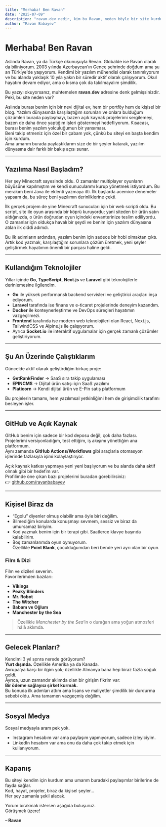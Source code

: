 ```yaml
---
title: "Merhaba! Ben Ravan"
date: "2025-07-09"
description: "ravan.dev nedir, kim bu Ravan, neden böyle bir site kurdu ve ne amaçlıyor?"
author: "Ravan Babayev"
---
```


# Merhaba! Ben Ravan

Aslında Rəvan, ya da Türkçe okunuşuyla Revan. Globalde ise Ravan olarak da biliniyorum. 2003 yılında Azerbaycan'ın Gence şehrinde doğdum ama şu an Türkiye'de yaşıyorum. Kendimi bir yazılım mühendisi olarak tanımlıyorum ve bu alanda yaklaşık 10 yıla yakın bir süredir aktif olarak çalışıyorum. Okul hayatım devam ediyor, ama o kısma çok da takılmayalım şimdilik.

Bu yazıyı okuyorsanız, muhtemelen **ravan.dev** adresine denk gelmişsinizdir.  
Peki, bu site neden var?

Aslında burası benim için bir nevi dijital ev, hem bir portföy hem de kişisel bir blog. Yazılım dünyasında karşılaştığım sorunları ve onlara bulduğum çözümleri burada paylaşmayı, bazen açık kaynak projelerimi sergilemeyi, bazen de daha önce yaptığım işleri göstermeyi hedefliyorum. Kısacası, burası benim yazılım yolculuğumun bir yansıması.  
Beni takip etmeniz için özel bir çabam yok, çünkü bu siteyi en başta kendim için kurdum.  
Ama umarım burada paylaştıklarım size de bir şeyler katarak, yazılım dünyasına dair farklı bir bakış açısı sunar.

---

## Yazılıma Nasıl Başladım?

Her şey Minecraft sayesinde oldu. O zamanlar multiplayer oyunların büyüsüne kapılmıştım ve kendi sunucularımı kurup yönetmek istiyordum. Bu merakım beni Java ile eklenti yazmaya itti. İlk başlarda acemice denemeler yapsam da, bu süreç beni yazılımın derinliklerine çekti.

İlk gerçek projem de yine Minecraft sunucuları için bir web scripti oldu. Bu script, site ile oyun arasında bir köprü kuruyordu; yani siteden bir ürün satın aldığınızda, o ürün doğrudan oyun içindeki envanterinize teslim ediliyordu.  
O zamanlar için oldukça havalı bir şeydi ve benim için yazılım dünyasına atılan ilk ciddi adımdı.

Bu ilk adımların ardından, yazılım benim için sadece bir hobi olmaktan çıktı. Artık kod yazmak, karşılaştığım sorunlara çözüm üretmek, yeni şeyler geliştirmek hayatımın önemli bir parçası haline geldi.

---

## Kullandığım Teknolojiler

Yıllar içinde **Go**, **TypeScript**, **Next.js** ve **Laravel** gibi teknolojilerle derinlemesine ilgilendim.

- **Go** ile yüksek performanslı backend servisleri ve geliştirici araçları inşa ediyorum.  
- **Laravel** tarafında ise finans ve e-ticaret projelerinde deneyim kazandım.  
- **Docker** ile konteynerleştirme ve DevOps süreçleri hayatımın vazgeçilmezi.  
- **Frontend** tarafında ise modern web teknolojileri olan React, Next.js, TailwindCSS ve Alpine.js ile çalışıyorum.  
- Ayrıca **Socket.io** ile interaktif uygulamalar için gerçek zamanlı çözümler geliştiriyorum.

---

## Şu An Üzerinde Çalıştıklarım

Güncelde aktif olarak geliştirdiğim birkaç proje:

- **GetRankFinder** → SaaS sıra takip uygulaması  
- **EPINCMS** → Dijital ürün satışı için SaaS yazılımı  
- **Platicorn** → Kendi dijital ürün ve E-Pin satış platformum  

Bu projelerin tamamı, hem yazılımsal yetkinliğimi hem de girişimcilik tarafımı besleyen işler.

---

## GitHub ve Açık Kaynak

GitHub benim için sadece bir kod deposu değil, çok daha fazlası.  
Projelerimi versiyonladığım, test ettiğim, iş akışımı yönettiğim ana platformum.  
Aynı zamanda **GitHub Actions/Workflows** gibi araçlarla otomasyon işlerinde fazlasıyla işimi kolaylaştırıyor.

Açık kaynak katkısı yapmaya yeni yeni başlıyorum ve bu alanda daha aktif olmak gibi bir hedefim var.  
Profilimde öne çıkan bazı projelerimi buradan görebilirsiniz:  
👉 [github.com/ravanbabayev](https://github.com/ravanbabayev)

---

## Kişisel Biraz da

- “Egolu” diyenler olmuş olabilir ama öyle biri değilim.
- Bilmediğim konularda konuşmayı sevmem, sessiz ve biraz da umursamaz biriyim.
- Kod yazmak benim için bir terapi gibi. Saatlerce klavye başında kalabilirim.
- Boş zamanlarımda oyun oynuyorum.  
  Özellikle **Point Blank**, çocukluğumdan beri bende yeri ayrı olan bir oyun.

### Film & Dizi

Film ve dizileri severim.  
Favorilerimden bazıları:

- **Vikings**
- **Peaky Blinders**
- **Mr. Robot**
- **The Witcher**
- **Babam ve Oğlum**
- **Manchester by the Sea**

> Özellikle *Manchester by the Sea*’in o durağan ama yoğun atmosferi hâlâ aklımda.

---

## Gelecek Planları?

Kendimi 3 yıl sonra nerede görüyorum?  
**Yurt dışında.** Özellikle Amerika ya da Kanada.  
Avrupa’ya karşı bir ilgim yok; özellikle Almanya bana hep biraz fazla soğuk geldi.  
Ayrıca, uzun zamandır aklımda olan bir girişim fikrim var:  
**Bir ödeme sağlayıcı şirket kurmak.**  
Bu konuda ilk adımları attım ama lisans ve maliyetler şimdilik bir durdurma sebebi oldu. Ama tamamen vazgeçmiş değilim.

---

## Sosyal Medya

Sosyal medyayla aram pek yok.

- Instagram hesabım var ama paylaşım yapmıyorum, sadece izleyiciyim.
- LinkedIn hesabım var ama onu da daha çok takip etmek için kullanıyorum.

---

## Kapanış

Bu siteyi kendim için kurdum ama umarım buradaki paylaşımlar birilerine de fayda sağlar.  
Kod, hayat, projeler, biraz da kişisel şeyler...  
Her şey zamanla şekil alacak.

Yorum bırakmak istersen aşağıda buluşuruz.  
Görüşmek üzere!

**– Ravan**
